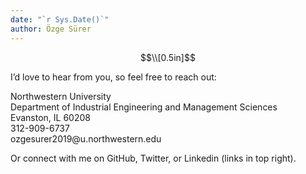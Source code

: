 ```yaml
---
date: "`r Sys.Date()`"
author: Özge Sürer
---
```


$$\\[0.5in]$$

<link rel="stylesheet" href="styles.css" type="text/css">

I'd love to hear from you, so feel free to reach out:

Northwestern University<br>
Department of Industrial Engineering and Management Sciences<br>
Evanston, IL 60208<br>
312-909-6737<br>
ozgesurer2019@u.northwestern.edu<br>

Or connect with me on GitHub, Twitter, or Linkedin (links in top right).